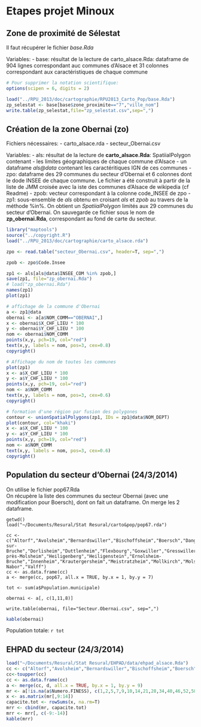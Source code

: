 Etapes projet Minoux
========================================================

Zone de proximité de Sélestat
-----------------------------

Il faut récupérer le fichier *base.Rda*

Variables:
- base: résultat de la lecture de carto_alsace.Rda: dataframe de 904 lignes correspondant auc communes d'Alsace et 31 colonnes correspondant aux caractéristiques de chaque commune

```r
# Pour supprimer la notation scientifique:
options(scipen = 6, digits = 2)

load("../RPU_2013/doc/cartographie/RPU2013_Carto_Pop/base.Rda")
zp_selestat <- base[base$zone_proximite=="7","ville_nom"]
write.table(zp_selestat,file="zp_selestat.csv",sep=",")
```


Création de la zone Obernai (zo)
--------------------------------

Fichiers nécessaires:
- carto_alsace.rda
- secteur_Obernai.csv

Variables:
- als: résultat de la lecture de **carto_alsace.Rda**: SpatiialPolygon contenant
  - les limites géographiques de chaque commune d'Alsace
  - un dataframe *als@data* contenant les caractéritiques IGN de ces communes
- zpo: dataframe des 29 communes du secteur d'Obernai et 6 colonnes dont le dode INSEE de chaque commune. Le fichier a été construit à partir de la liste de JMM croisée avec la iste des communes d'Alsace de wikipedia (cf Readme)
- zpob: vecteur correspondant à la colonne code_INSEE de zpo
- zp1: sous-ensemble de *als* obtenu en croisant *als* et *zpob* au travers de la méthode %in%. On obtient un *SpatiialPolygon* limités aux 29 communes du secteur d'Obernai. On sauvegarde ce fichier sous le nom de **zp_obernai.Rda**, correspondant au fond de carte du secteur.

```r
library("maptools")
source("../copyright.R")
load("../RPU_2013/doc/cartographie/carto_alsace.rda")

zpo <- read.table("secteur_Obernai.csv", header=T, sep=",")

zpob <- zpo$Code.Insee

zp1 <- als[als@data$INSEE_COM %in% zpob,]
save(zp1, file="zp_obernai.Rda")
# load("zp_obernai.Rda")
names(zp1)
plot(zp1)

# affichage de la commune d'Obernai
a <- zp1@data
obernai <- a[a$NOM_COMM=="OBERNAI",]
x <- obernai$X_CHF_LIEU * 100
y <- obernai$Y_CHF_LIEU * 100
nom <- obernai$NOM_COMM
points(x,y, pch=19, col="red")
text(x,y, labels = nom, pos=3, cex=0.8)
copyright()

# Affichage du nom de toutes les communes
plot(zp1)
x <- a$X_CHF_LIEU * 100
y <- a$Y_CHF_LIEU * 100
points(x,y, pch=19, col="red")
nom <- a$NOM_COMM
text(x,y, labels = nom, pos=3, cex=0.6)
copyright()

# formation d'une région par fusion des polygones
contour <- unionSpatialPolygons(zp1, IDs = zp1@data$NOM_DEPT)
plot(contour, col="khaki")
x <- a$X_CHF_LIEU * 100
y <- a$Y_CHF_LIEU * 100
points(x,y, pch=19, col="red")
nom <- a$NOM_COMM
text(x,y, labels = nom, pos=3, cex=0.6)
copyright()
```

Population du secteur d'Obernai (24/3/2014)
-------------------------------

On utilise le fichier pop67.Rda  
On récupère la liste des communes du secteur Obernai (avec une modification pour Boersch), dont on fait un dataframe. On merge les 2 dataframe.

```rpop_obernai

getwd()
load("~/Documents/Resural/Stat Resural/carto&pop/pop67.rda")

cc <- c("Altorf","Avolsheim","Bernardswiller","Bischoffsheim","Boersch","Dangolsheim","Dinsheim-sur-Bruche","Dorlisheim","Duttlenheim","Flexbourg","Goxwiller","Gresswiller","Griesheim-près-Molsheim","Heiligenberg","Heiligenstein","Ernolsheim-Bruche","Innenheim","Krautergersheim","Meistratzheim","Mollkirch","Molsheim","Mutzig","Niedernai","Obernai","Ottrott","Rosenwiller","Rosheim","Saint-Nabor","Valff")
cc <- as.data.frame(cc)
a <- merge(cc, pop67, all.x = TRUE, by.x = 1, by.y = 7)

tot <- sum(a$Population.municipale)

obernai <- a[, c(1,11,8)]

write.table(obernai, file="Secteur.Obernai.csv", sep=",")
```

```r
kable(obernai)
```
Population totale: `r tot`


EHPAD du secteur (24/3/2014)
----------------

```r

load("~/Documents/Resural/Stat Resural/EHPAD/data/ehpad_alsace.Rda")
cc <- c("Altorf","Avolsheim","Bernardswiller","Bischoffsheim","Boersch","Dangolsheim","Dinsheim-sur-Bruche","Dorlisheim","Duttlenheim","Flexbourg","Goxwiller","Gresswiller","Griesheim-près-Molsheim","Heiligenberg","Heiligenstein","Ernolsheim-Bruche","Innenheim","Krautergersheim","Meistratzheim","Mollkirch","Molsheim","Mutzig","Niedernai","Obernai","Ottrott","Rosenwiller","Rosheim","Saint-Nabor","Valff")
cc<-toupper(cc)
cc <- as.data.frame(cc)
a <- merge(cc, d, all.x = TRUE, by.x = 1, by.y = 9)
mr <- a[!is.na(a$Numero.FINESS), c(1,2,5,7,9,10,14,21,28,34,40,46,52,58)]
x <- as.matrix(mr[,9:14])
capacite.tot <- rowSums(x, na.rm=T)
mrr <- cbind(mr, capacite.tot)
mrr <- mrr[, c(-9:-14)]
kable(mrr)
```


